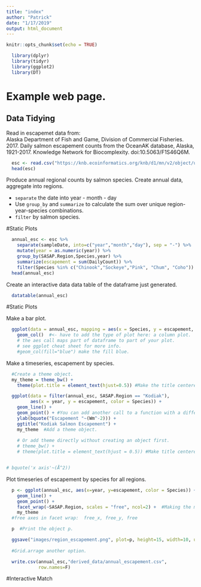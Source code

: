 ```yaml
---
title: "index"
author: "Patrick"
date: "1/17/2019"
output: html_document
---
```


```r
knitr::opts_chunk$set(echo = TRUE)
```

```r
  library(dplyr)
  library(tidyr)
  library(ggplot2)
  library(DT)
```


# Example web page.

## Data Tidying

Read in escapemet data from:  
Alaska Department of Fish and Game, Division of Commercial Fisheries. 2017. Daily salmon escapement counts from the OceanAK database, Alaska, 1921-2017. Knowledge Network for Biocomplexity. doi:10.5063/F1S46Q6M.

```r
  esc <- read.csv("https://knb.ecoinformatics.org/knb/d1/mn/v2/object/urn%3Auuid%3Af119a05b-bbe7-4aea-93c6-85434dcb1c5e", stringsAsFactors=F)
  head(esc)
```

Produce annual regional counts by salmon species.  Create annual data, aggregate into regions.

* `separate` the date into year - month - day
* Use `group_by` and `summarize` to calculate the sum over unique region-year-species combinations.
* `filter` by salmon species.

#Static Plots

```r
  annual_esc <- esc %>% 
    separate(sampleDate, into=c("year","month","day"), sep = "-") %>% 
    mutate(year = as.numeric(year)) %>% 
    group_by(SASAP.Region,Species,year) %>% 
    summarize(escapement = sum(DailyCount)) %>% 
    filter(Species %in% c("Chinook","Sockeye","Pink", "Chum", "Coho"))
  head(annual_esc)
```

Create an interactive data data table of the dataframe just generated.
```r
  datatable(annual_esc)
```


#Static Plots

Make a bar plot.

```r
  ggplot(data = annual_esc, mapping = aes(x = Species, y = escapement, fill = SASAP.Region)) +
    geom_col()  #<- have to add the type of plot here: a column plot.
    # the aes call maps part of dataframe to part of your plot.
    # see ggplot cheat sheet for more info.
    #geom_col(fill="blue") make the fill blue.
```

Make a timeseries, escapement by species.
```r

  #Create a theme object.
  my_theme = theme_bw() + 
    theme(plot.title = element_text(hjust=0.5)) #Make the title centered.

  ggplot(data = filter(annual_esc, SASAP.Region == "Kodiak"), 
         aes(x = year, y = escapement, color = Species)) +
    geom_line() + 
    geom_point() + #You can add another call to a function with a different aesthetic...
    ylab(bquote("Escapement "~(Wm^-2))) +
    ggtitle("Kodiak Salmon Escapement") + 
    my_theme  #Add a theme object.
  
    # Or add theme directly without creating an object first.
    # theme_bw() + 
    # theme(plot.title = element_text(hjust = 0.5)) #Make title centered.


# bquote('x axis'~(Å^2))
```

Plot timeseries of escapement by species for all regions.
```r
  p <- ggplot(annual_esc, aes(x=year, y=escapement, color = Species)) +
    geom_line() +
    geom_point() + 
    facet_wrap(~SASAP.Region, scales = "free", ncol=2) +  #Making the multiple plots. 
    my_theme
  #free axes in facet wrap:  free_x, free_y, free

  p  #Print the object p.

  ggsave("images/region_escapement.png", plot=p, height=15, width=10, units="in")
  
  #Grid.arrage another option.
```

```r
  write.csv(annual_esc,"derived_data/annual_escapement.csv",
            row.names=F)
```


#Interactive Match


